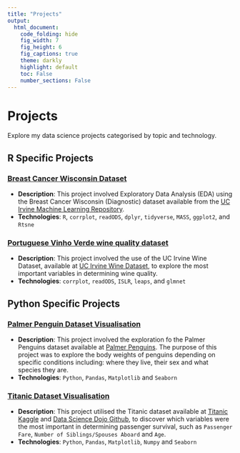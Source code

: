 ```yaml
---
title: "Projects"
output: 
  html_document:
    code_folding: hide
    fig_width: 7
    fig_height: 6
    fig_captions: true
    theme: darkly
    highlight: default
    toc: False
    number_sections: False
---
```


# Projects

Explore my data science projects categorised by topic and technology. 

## R Specific Projects

### [Breast Cancer Wisconsin Dataset](Breast-Cancer-Wisconsin-Dataset.html)
- **Description**: This project involved Exploratory Data Analysis (EDA) using the Breast Cancer Wisconsin (Diagnostic) dataset available from the [UC Irvine Machine Learning Repository](http://archive.ics.uci.edu/dataset/17/breast+cancer+wisconsin+diagnostic). 
- **Technologies**: `R`, `corrplot`, `readODS`, `dplyr`, `tidyverse`, `MASS`, `ggplot2`, and `Rtsne`

### [Portuguese Vinho Verde wine quality dataset](wine_quality.html)
- **Description**: This project involved the use of the UC Irvine Wine Dataset, available at [UC Irvine Wine Dataset](https://archive.ics.uci.edu/dataset/186/wine+quality), to explore the most important variables in determining wine quality. 
- **Technologies**: `corrplot`, `readODS`, `ISLR`, `leaps`, and `glmnet`

## Python Specific Projects

### [Palmer Penguin Dataset Visualisation](penguins_dataset_python.html)
- **Description**: This project involved the exploration fo the Palmer Penguins dataset available at
[Palmer Penguins](https://github.com/allisonhorst/palmerpenguins). The purpose of this project was to explore the body weights of penguins depending on specific conditions including: where they live, their sex and what species they are.
- **Technologies**: `Python`, `Pandas`, `Matplotlib` and `Seaborn`

### [Titanic Dataset Visualisation](Titanic.html)
- **Description**: This project utilised the Titanic dataset available at [Titanic Kaggle](https://www.kaggle.com/c/titanic/overview) and [Data Science Dojo Github](https://github.com/datasciencedojo/datasets/blob/master/titanic.csv), to discover which variables were the most important in determining passenger survival, such as `Passenger Fare`, `Number of Siblings/Spouses Aboard` and `Age`.       
- **Technologies**: `Python`, `Pandas`, `Matplotlib`, `Numpy` and `Seaborn`



